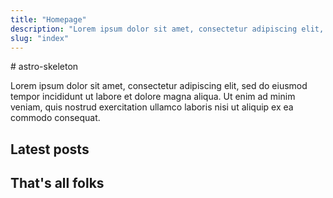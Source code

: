 ```yaml
---
title: "Homepage"
description: "Lorem ipsum dolor sit amet, consectetur adipiscing elit, sed do eiusmod tempor incididunt ut labore et dolore magna aliqua."
slug: "index"
---
```


<section class="typography mb-4">
# astro-skeleton

Lorem ipsum dolor sit amet, consectetur adipiscing elit, sed do eiusmod tempor incididunt ut
labore et dolore magna aliqua. Ut enim ad minim veniam, quis nostrud exercitation ullamco
laboris nisi ut aliquip ex ea commodo consequat.

## Latest posts

</section>


<section class="flex flex-col gap-4">
<RecentPosts columns={1} max={3} variant="wide" />

<RecentPosts columns={3} max={3} variant="small" />
</section>

<section class="typography mb-4 md:mb-12">

## That's all folks

</section>
